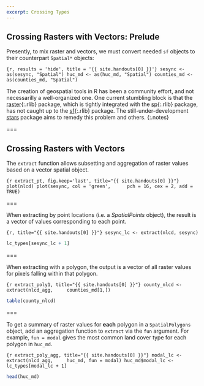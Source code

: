 ```yaml
---
excerpt: Crossing Types
---
```


## Crossing Rasters with Vectors: Prelude

Presently, to mix raster and vectors, we must convert needed `sf` objects
to their counterpart `Spatial*` objects:

```{r, results = 'hide', title = '{{ site.handouts[0] }}'}
sesync <- as(sesync, "Spatial")
huc_md <- as(huc_md, "Spatial")
counties_md <- as(counties_md, "Spatial")
```

The creation of geospatial tools in R has been a community effort, and not
necessarilly a well-organized one. One current stumbling block is that the
[raster](){:.rlib} package, which is tightly integrated with the [sp](){:.rlib}
package, has not caught up to the [sf](){:.rlib} package. The
still-under-development [stars](https://r-spatial.github.io/stars/) package aims
to remedy this problem and others.
{:.notes}

===

## Crossing Rasters with Vectors

The `extract` function allows subsetting and aggregation of raster values based
on a vector spatial object.

```{r extract_pt, fig.keep='last', title="{{ site.handouts[0] }}"}
plot(nlcd)
plot(sesync, col = 'green',
     pch = 16, cex = 2, add = TRUE)
```

===

When extracting by point locations (i.e. a *SpatialPoints* object), the result
is a vector of values corresponding to each point.

```{r, title="{{ site.handouts[0] }}"}
sesync_lc <- extract(nlcd, sesync)
```

```r
lc_types[sesync_lc + 1]
```

===

When extracting with a polygon, the output is a vector of all raster values for
pixels falling within that polygon.

```{r extract_poly1, title="{{ site.handouts[0] }}"}
county_nlcd <- extract(nlcd_agg,
    counties_md[1,])
```

```r
table(county_nlcd)
```

===

To get a summary of raster values for **each** polygon in a `SpatialPolygons`
object, add an aggregation function to `extract` via the `fun` argument. For
example, `fun = modal` gives the most common land cover type for each polygon in
`huc_md`.

```{r extract_poly_agg, title="{{ site.handouts[0] }}"}
modal_lc <- extract(nlcd_agg,
    huc_md, fun = modal)
huc_md$modal_lc <- lc_types[modal_lc + 1]
```

```r
head(huc_md)
```
